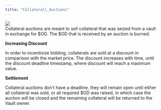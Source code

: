 ```yaml
---
title: "Collateral\_Auctions"
---
```


![](</img/Collateral Auction Image.png>)\
Collateral auctions are meant to sell collateral that was seized from a vault in exchange for $OD. The $OD that is received by an auction is burned.

**Increasing Discount**

In order to incentivize bidding, collaterals are sold at a discount in comparison with the market price. The discount increases with time, until the discount deadline timestamp, where discount will reach a maximum value.

**Settlement**

Collateral auctions don't have a deadline, they will remain open until either all collateral was sold, or all required $OD was raised, in which case the auction will be closed and the remaining collateral will be returned to the Vault owner.
